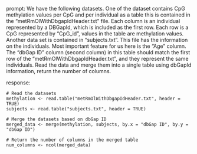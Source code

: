 prompt:
We have the following datasets. One of the dataset contains CpG methylation values per CpG and per individual as a table this is contained in the “metRmOlWithDbgapIdHeader.txt” file. Each column is an individual represented by a DBGapId, which is included as the first row. Each row is a CpG represented by "CpG_id", values in the table are methylation values. Another data set is contained in “subjects.txt”. This file has the information on the individuals. Most important feature for us here is the "Age" column. The "dbGap ID" column (second column) in this table should match the first row of the "metRmOlWithDbgapIdHeader.txt", and they represent the same individuals. 
Read the data and merge them into a single table using dbGapId information, return the number of columns.

response:
```
# Read the datasets
methylation <- read.table("metRmOlWithDbgapIdHeader.txt", header = TRUE)
subjects <- read.table("subjects.txt", header = TRUE)

# Merge the datasets based on dbGap ID
merged_data <- merge(methylation, subjects, by.x = "dbGap ID", by.y = "dbGap ID")

# Return the number of columns in the merged table
num_columns <- ncol(merged_data)
```
